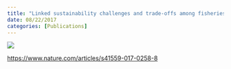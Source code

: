 ```yaml
---
title: "Linked sustainability challenges and trade-offs among fisheries, aquaculture and agriculture"
date: 08/22/2017
categories: [Publications]
---
```


![](blanchard-et-al2017.png)

<https://www.nature.com/articles/s41559-017-0258-8>
